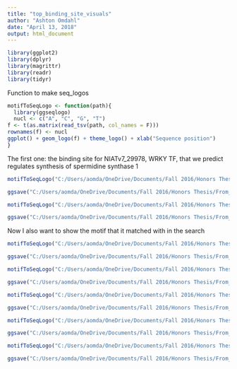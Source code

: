 ---
title: "top_binding_site_visuals"
author: "Ashton Omdahl"
date: "April 13, 2018"
output: html_document
---

```{r setup, include=FALSE}
library(ggplot2)
library(dplyr)
library(magrittr)
library(readr)
library(tidyr)
```
Function to make seq_logos
```{r}
motifToSeqLogo <- function(path){
  library(ggseqlogo)
  nucl <- c("A", "C", "G", "T")
f <- t(as.matrix(read_tsv(path, col_names = F)))
rownames(f) <- nucl
ggplot() + geom_logo(f) + theme_logo() + xlab("Sequence position")
}
```

The first one: the binding site for NIATv7_29978, WRKY TF, that we predict regulates synthesis of spermidine synthase 1
```{r}
motifToSeqLogo("C:/Users/aomda/OneDrive/Documents/Fall 2016/Honors Thesis/From_Nov/Visual_scripts/NIATv7_29978-binding-TAGTCAAC.txt")+ annotate('rect', xmin = 2.5, xmax = 7.5, ymin = -0.1, ymax = 2, alpha = 0.1, col = 'black', fill = 'blue')+ annotate('text', x=4.3, y = 2.1, label = "G-box motif", size = 8)

ggsave("C:/Users/aomda/OneDrive/Documents/Fall 2016/Honors Thesis/From_Nov/Visual_scripts/NIATv7_29978-binding-TAGTCAAC-box.png", width = 7, height = 5)

motifToSeqLogo("C:/Users/aomda/OneDrive/Documents/Fall 2016/Honors Thesis/From_Nov/Visual_scripts/NIATv7_29978-binding-TAGTCAAC.txt")

ggsave("C:/Users/aomda/OneDrive/Documents/Fall 2016/Honors Thesis/From_Nov/Visual_scripts/NIATv7_29978-binding-TAGTCAAC-no_box.png", width = 7, height = 5)
```
Now I also want to show the motif that it matched with in the search
```{r}

motifToSeqLogo("C:/Users/aomda/OneDrive/Documents/Fall 2016/Honors Thesis/From_Nov/Visual_scripts/arabidopsis_NIATv7_29978_match.txt")+ annotate('rect', xmin = 1.5, xmax = 6.5, ymin = -0.1, ymax = 2, alpha = 0.1, col = 'black', fill = 'blue')+ annotate('text', x=4.0, y = 2.1, label = "G-box motif", size = 8)

ggsave("C:/Users/aomda/OneDrive/Documents/Fall 2016/Honors Thesis/From_Nov/Visual_scripts/arabidopsis_NIATv7_29978_match-box.png", width = 7, height = 5)

motifToSeqLogo("C:/Users/aomda/OneDrive/Documents/Fall 2016/Honors Thesis/From_Nov/Visual_scripts/arabidopsis_NIATv7_29978_match.txt")

ggsave("C:/Users/aomda/OneDrive/Documents/Fall 2016/Honors Thesis/From_Nov/Visual_scripts/arabidopsis_NIATv7_29978_match-no_box.png", width = 7, height = 5)
```

```{r}
motifToSeqLogo("C:/Users/aomda/OneDrive/Documents/Fall 2016/Honors Thesis/From_Nov/Visual_scripts/JAZd_MA_binding_MYC2.txt")+ annotate('rect', xmin = 2.5, xmax = 8.5, ymin = -0.1, ymax = 2, alpha = 0.1, col = 'black', fill = 'blue')+ annotate('text', x=4.0, y = 2.1, label = "G-box", size = 8)

ggsave("C:/Users/aomda/OneDrive/Documents/Fall 2016/Honors Thesis/From_Nov/Visual_scripts/JAZd_MA_binding_MYC2_label.png", width = 7, height = 5)

motifToSeqLogo("C:/Users/aomda/OneDrive/Documents/Fall 2016/Honors Thesis/From_Nov/Visual_scripts/JAZd_MA_binding_MYC2.txt")

ggsave("C:/Users/aomda/OneDrive/Documents/Fall 2016/Honors Thesis/From_Nov/Visual_scripts/JAZd_MA_binding_MYC2_nolabel.png", width = 7, height = 5)

```

```{r}
motifToSeqLogo("C:/Users/aomda/OneDrive/Documents/Fall 2016/Honors Thesis/From_Nov/Visual_scripts/G-BOX_MOTIF_FOR_ANALYSIS_jaZB_RNASEQ.txt")+ annotate('rect', xmin = 2.5, xmax = 8.5, ymin = -0.1, ymax = 1.1, alpha = 0.1, col = 'black', fill = 'blue')+ annotate('text', x=3.0, y = 1.2, label = "G-box", size = 8)

ggsave("C:/Users/aomda/OneDrive/Documents/Fall 2016/Honors Thesis/From_Nov/Visual_scripts/G-BOX_MOTIF_FOR_ANALYSIS_jaZB_RNASEQ.png", width = 7, height = 5)

```